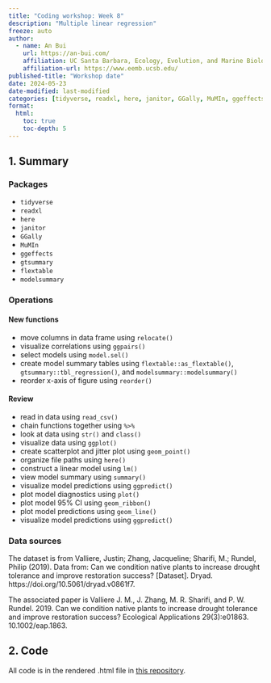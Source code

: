 ```yaml
---
title: "Coding workshop: Week 8"
description: "Multiple linear regression"
freeze: auto
author:
  - name: An Bui
    url: https://an-bui.com/
    affiliation: UC Santa Barbara, Ecology, Evolution, and Marine Biology
    affiliation-url: https://www.eemb.ucsb.edu/
published-title: "Workshop date"
date: 2024-05-23
date-modified: last-modified
categories: [tidyverse, readxl, here, janitor, GGally, MuMIn, ggeffects, gtsummary, flextable, modelsummary, relocate, ggpairs, model.sel, as_flextable, tbl_regression, modelsummary, ggpredict, reorder, summary, pipe (%>%) operator, github, forking, str, class]
format:
  html:
    toc: true
    toc-depth: 5
---
```


## 1. Summary

### Packages

- `tidyverse`  
- `readxl`  
- `here`  
- `janitor`  
- `GGally`  
- `MuMIn`  
- `ggeffects`  
- `gtsummary`  
- `flextable`  
- `modelsummary`  

### Operations

#### New functions

- move columns in data frame using `relocate()`  
- visualize correlations using `ggpairs()`  
- select models using `model.sel()`  
- create model summary tables using `flextable::as_flextable()`, `gtsummary::tbl_regression()`, and `modelsummary::modelsummary()`  
- reorder x-axis of figure using `reorder()`

#### Review

- read in data using `read_csv()`  
- chain functions together using ` %>% `  
- look at data using `str()` and `class()`  
- visualize data using `ggplot()`  
- create scatterplot and jitter plot using `geom_point()`  
- organize file paths using `here()`  
- construct a linear model using `lm()`  
- view model summary using `summary()`  
- visualize model predictions using `ggpredict()`  
- plot model diagnostics using `plot()`  
- plot model 95% CI using `geom_ribbon()`  
- plot model predictions using `geom_line()`  
- visualize model predictions using `ggpredict()`

### Data sources

The dataset is from Valliere, Justin; Zhang, Jacqueline; Sharifi, M.; Rundel, Philip (2019). Data from: Can we condition native plants to increase drought tolerance and improve restoration success? [Dataset]. Dryad. https://doi.org/10.5061/dryad.v0861f7.  

The associated paper is Valliere J. M., J. Zhang, M. R. Sharifi, and P. W. Rundel. 2019. Can we condition native plants to increase drought tolerance and improve restoration success? Ecological Applications 29(3):e01863. 10.1002/eap.1863.

## 2. Code

All code is in the rendered .html file in [this repository](https://github.com/an-bui/ENVS193DS_workshop-08).


